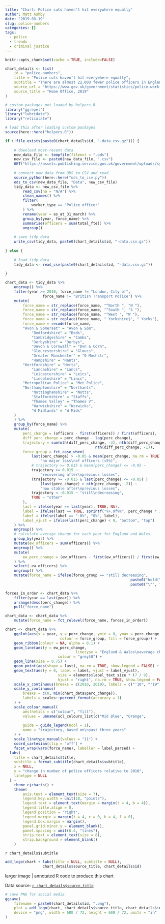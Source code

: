 ```yaml
---
title: "Chart: Police cuts haven't hit everywhere equally"
author: Matt Ashby
date: '2019-08-19'
slug: police-numbers
categories: []
tags:
  - police
  - trends
  - criminal justice
---
```



```r
knitr::opts_chunk$set(cache = TRUE, include=FALSE)
```

```r
chart_details <- list(
	id = "police-numbers",
	title = "Police cuts haven't hit everywhere equally",
	subtitle = "There are almost 22,000 fewer police officers in England and Wales than in 2010, but numbers haven't dropped equally across police forces. One force (Surrey) has the same number of officers now as 10 years ago, while officer numbers in forces like Humberside are increasing after steep cuts. But in almost half of forces, numbers are still falling despite a decade of often above-average cuts already.",
	source_url = "https://www.gov.uk/government/statistics/police-workforce-open-data-tables",
	source_title = "Home Office, 2019"
)
```

```r
# custom packages not loaded by helpers.R
library("ggrepel")
library("lubridate")
library("reticulate")

# load this after loading custom packages
source(here::here("helpers.R"))
```

```r
if (!file.exists(paste0(chart_details$id, "-data.csv.gz"))) {
	
	# download most-recent data
	new_data_file <- tempfile(fileext = ".ods")
	new_csv_file <- paste0(new_data_file, ".csv")
	GET("https://assets.publishing.service.gov.uk/government/uploads/system/uploads/attachment_data/file/817734/open-data-table-police-workforce.ods", write_disk(new_data_file))
	
	# convert new data from ODS to CSV and read
	source_python(here::here("ods_to_csv.py"))
	ods_to_csv(new_data_file, "Data", new_csv_file)
	tidy_data <- new_csv_file %>% 
		read_csv(na = "N/A") %>% 
		clean_names() %>% 
		filter(
			worker_type == "Police officer" 
		) %>% 
		rename(year = as_at_31_march) %>% 
		group_by(year, force_name) %>%
		summarise(officers = sum(total_fte)) %>% 
		ungroup()
	
	# save tidy data
	write_csv(tidy_data, paste0(chart_details$id, "-data.csv.gz"))	
	
} else {
	
	# load tidy data
	tidy_data <- read_csv(paste0(chart_details$id, "-data.csv.gz"))
	
}
```


```r
chart_data <- tidy_data %>% 
	ungroup() %>% 
	filter(year >= 2010, force_name != "London, City of", 
				 force_name != "British Transport Police") %>% 
	mutate(
		force_name = str_replace(force_name, "^North ", "N "),
		force_name = str_replace(force_name, "^South ", "S "),
		force_name = str_replace(force_name, "^West ", "W "),
		force_name = str_replace(force_name, " Yorkshire$", " Yorks"),
		force_name = recode(force_name, 
  		"Avon & Somerset" = "Avon & Som",
			"Bedfordshire" = "Beds",
			"Cambridgeshire" = "Cambs",
			"Derbyshire" = "Derbys",
			"Devon & Cornwall" = "Dvn & Corn",
			"Gloucestershire" = "Gloucs",
			"Greater Manchester" = "G Mnchstr",
			"Hampshire" = "Hants",
	  	"Hertfordshire" = "Herts",
			"Lancashire" = "Lancs",
			"Leicestershire" = "Leics",
			"Lincolnshire" = "Lincs",
  		"Metropolitan Police" = "Met Police",
  		"Northamptonshire" = "Northants",
			"Nottinghamshire" = "Notts",
			"Staffordshire" = "Staffs",
			"Thames Valley" = "Thames V",
			"Warwickshire" = "Warwicks",
			"W Midlands" = "W Mids"
  	)
	) %>% 
	group_by(force_name) %>% 
	mutate(
		perc_change = (officers - first(officers)) / first(officers),
		diff_perc_change = perc_change - lag(perc_change),
		trajectory = sum(nth(diff_perc_change, -3), nth(diff_perc_change, -2), 
										 nth(diff_perc_change, -1)),
		force_group = fct_case_when(
			last(perc_change) > -0.05 & mean(perc_change, na.rm = TRUE) > -0.05 ~ 
				"no major loss\nof officers (<5%)",
			# trajectory >= 0.015 & mean(perc_change) <= -0.05 ~ 
			trajectory >= 0.015 ~ 
				"recovering after\nprevious losses",
			(trajectory >= -0.015 & last(perc_change) <= -0.05) |
				(last(perc_change) > nth(perc_change, -2)) ~ 
				"now stable after\nprevious losses",
			trajectory < -0.015 ~ "still\ndecreasing",
			TRUE ~ "other"
		),
		last = ifelse(year == last(year), TRUE, NA),
		label = ifelse(last == TRUE, sprintf("%+.0f%%", perc_change * 100), NA),
		label = ifelse(label == "-0%", "0%", label), 
		label_vjust = ifelse(last(perc_change) < 0, "bottom", "top")
	) %>% 
	ungroup() %>% 
	# calculate average change for each year for England and Wales
	group_by(year) %>% 
	mutate(ew_officers = sum(officers)) %>% 
	ungroup() %>% 
	mutate(
		ew_perc_change = (ew_officers - first(ew_officers)) / first(ew_officers)
	) %>% 
	select(-ew_officers) %>% 
	ungroup() %>% 
	mutate(force_name = ifelse(force_group == "still decreasing", 
														 paste0("bold(\"", force_name, "\")"), 
														 paste0("\"", force_name, "\"")))

forces_in_order <- chart_data %>% 
	filter(year == last(year)) %>% 
	arrange(desc(perc_change)) %>% 
	pull("force_name")

chart_data <- chart_data %>% 
	mutate(force_name = fct_relevel(force_name, forces_in_order))
```

```r
chart <- chart_data %>% 
	ggplot(aes(x = year, y = perc_change, ymin = 0, ymax = perc_change, 
						 colour = force_group, fill = force_group)) + 
	geom_ribbon(colour = NA, alpha = 0.1) +
	geom_line(aes(y = ew_perc_change, 
								linetype = "England & Wales\naverage change"), 
						colour = "grey50") + 
	geom_line(size = 0.75) + 
	geom_point(aes(shape = last), na.rm = TRUE, show.legend = FALSE) +
	geom_text(aes(y = 0, label = label, vjust = label_vjust), 
						size = elements$label_text_size * (7 / 9), 
						hjust = "right", na.rm = TRUE, show.legend = FALSE) + 
	scale_x_continuous(breaks = c(2010, 2019), labels = c("'10", "'19")) + 
	scale_y_continuous(
		breaks = c(0, min(chart_data$perc_change)), 
		labels = scales::percent_format(accuracy = 1)
	) + 
	scale_colour_manual(
		aesthetics = c("colour", "fill"),
		values = unname(ucl_colours_list[c("Mid Blue", "Orange", 
																			 "Bright Blue", "Bright Red")]), 
		guide = guide_legend(ncol = 1), 
		name = "trajectory, based on\npast three years"
	) +
	scale_linetype_manual(values = "11") +
	coord_cartesian(clip = "off") +
	facet_wrap(vars(force_name), labeller = label_parsed) +
  labs(
    title = chart_details$title,
    subtitle = format_subtitle(chart_details$subtitle),
    x = NULL,
    y = "change in number of police officers relative to 2010",
    linetype = NULL
  ) +
	theme_cjcharts() +
	theme(
		axis.text = element_text(size = 7),
		legend.key.width = unit(18, "points"),
		legend.text = element_text(margin = margin(t = 4, b = 4)),
		legend.title.align = 0,
		legend.position = "right",
		legend.margin = margin(t = 4, r = 0, b = 4, l = 0),
		legend.box.margin = margin(),
		panel.grid.minor.y = element_blank(),
		panel.spacing = unit(0.4, "lines"),
		strip.text = element_text(size = 8),
		strip.background = element_blank()
	)

```

`r chart_details$subtitle`

```r
add_logo(chart + labs(title = NULL, subtitle = NULL), 
				 chart_details$source_title, chart_details$id)
```

[larger image](../`r chart_details$id`.png) | [annotated R code to produce this chart](https://github.com/mpjashby/lesscrime.info/blob/master/content/post/`r chart_details$id`.Rmd)

Data source: [`r chart_details$source_title`](`r chart_details$source_url`)

```r
# save PNG for social media
ggsave(
	filename = paste0(chart_details$id, ".png"), 
	plot = add_logo(chart, chart_details$source_title, chart_details$id), 
	device = "png", width = 600 / 72, height = 600 / 72, units = "in"
)
```

